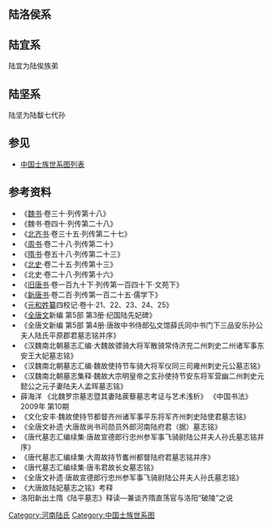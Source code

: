 <center>
{{chart/start|style=font: 80% sans-serif;width:intrinsic;width:-moz-max-content;width:-webkit-max-content;width:max-content;}}
{{chart|border=0 | | | | | | | | | | | | | | | | | | | | | | | | | | | | | | | | | | |:| ado |ado=过继 }}
{{chart | | | | | | | | | | | | | | | | | | | | | | | | | | | | | | | | | | | | | | | | | | | | | | | | | | | | | | | | | Ga |Ga=[[陆幹|陆幹]]}}
{{chart | | | | | | | | | | | | | | | | | | | | | | | | | | | | | | | | | | | | | | | | | | | | | | | | | | | | | | | | | |!}}
{{chart | | | | | | | | | | | | | | | | | | | | | | | | | | | | | | | | | | | | | | | | | | | | | | | | | | | | | | | | | Yi |Yi=[[陆引|陆引]]}}
{{chart | | | | | | | | | | | | | | | | | | | | | | | | | | | | | | | | | | | | | | | | | | | | | | | | | | | | | | | | | |!}}
{{chart | | | | | | | | | | | | | | | | | | | | | | | | | | | | | | | | | | | | | | | | | | | | | | | | | | | | | | | | | Tu |Tu=[[陆突|陆突]]}}
{{chart | | | | | | | | | | | | | | | | | | | | | | | | | | | | | | | | | | | | | | | | | | | | | | | | | | | | | | | | | |!}}
{{chart | | | | | | | | | | | | | | | | | | | | | | | | | | | | | | | | | | | | | | | | | | | | | | | | | | | | | | | | | Si |Si=东平成王<br>[[陆俟|陆俟]]}}
{{chart | | | | | | | | | |,|-|-|-|-|-|-|-|-|-|-|-|v|-|-|-|-|-|-|-|-|-|-|-|-|-|-|-|-|-|-|-|-|-|-|-|v|-|-|-|-|-|-|-|-|-|-|-|+|-|-|-|-|-|-|-|-|-|-|-|-|-|-|-|-|-|-|-|-|-|-|-|-|-|-|-|-|-|-|-|v|-|-|-|-|-|-|-|v|-|-|-|v|-|-|-|-|-|-|-|v|-|-|-|-|-|-|-|-|-|-|-|.}}
{{chart | | | | | | | | | Bo | | | | | | | | | | Sb | | | | | | | | | | | | | | | | | | | | | | Gu | | | | | | | | | | Ni | | | | | | | | | | | | | | | | | | | | | | | | | | | | | | Li | | | | | | Tu | | Lc | | | | | | Lh | | | | | | | | | | Ql |Bo=建安贞王<br>[[陆馛|陆馛]]|Sb=[[陆石跋|陆石跋]]|Gu=[[陆归|陆归]]|Ni=[[陆尼|陆尼]]|Li=平原简王<br>[[陆丽|陆丽]]|Tu=[[陆颓|陆颓]]|Lc=新城子<br>[[陆陵成|陆陵成]]|Lh=乐安康公<br>[[陆龙成|陆龙成]]|Ql=[[陆骐驎|陆骐驎]]}}
{{chart | | | | | | | | | |)|-|-|-|-|-|-|-|-|-|-|-|-|-|-|-|.| | | | | | | | | | | | | | | | | | | |!| | | | | | | | | | | | | | | | | | | | | | | |,|-|-|-|-|-|-|-|-|-|-|-|-|-|-|-|-|-|-|-|(| | | | | | | |!| | | | | | | | | | | |!| | | | | | | |,|-|-|-|^|-|-|-|.| }}
{{chart | | | | | | | | | Xi | | | | | | | | | | | | | | Ka | | | | | | | | | | | | | | | | | | Zh | | | | | | | | | | | | | | | | | | | | | | Dg | | | | | | | | | | | | | | | | | | Ru | | | | | | Qd | | | | | | | | | | Ch | | | | | | Gg | | | | | | Sz |Xi=建安公<br>[[陆琇|陆琇]]|Ka=[[陆凯_(北魏)|陆凯]]|Zh=[[陆珍|陆珍]]|Dg=东郡莊王<br>[[陆定国|陆定国]]|Ru=钜鹿郡公<br>[[陆叡|陆叡]]|Qd=广牧顺子<br>[[陆清都|陆清都]]|Ch=永安伯<br>[[陆昶|陆昶]]|Gg=[[陆高贵|陆高贵]]|Sz=[[陆顺宗|陆顺宗]]}}
{{chart | |,|-|-|-|v|-|-|-|+|-|-|-|v|-|-|-|.| | | |,|-|-|-|(| | | | | | | | | | | | | | | | | | | |!| | | | | | | | | | | |,|-|-|-|v|-|-|-|-|-|-|-|(| | | | | | | |,|-|-|-|v|-|-|-|-|-|-|-|+|-|-|-|-|-|-|-|v|-|-|-|-|-|-|-|.| | | |!| | | | | | | |)|-|-|-|.| | | |!}}
{{chart | Jz | | Ji | | Jl | | Sh | | Yg | | We | | Gz | | | | | | | | | | | | | | | | | | Xu | | | | | | | | | | Ab | | Mo | | | | | | Xz | | | | | | Xd | | Xy | | | | | | Xm | | | | | | Xj | | | | | | Xi | | Zu | | | | | | Ca | | Ch | | Az |Jz=建安公<br>[[陆景祚|陆景祚]]|Ji=建安公<br>[[陆净|陆净]]|Jl=[[陆蒺藜|陆蒺藜]]|Sh=[[陆顺华|陆顺华]]|Yg=[[元固|元固]]妻|We=[[陆暐|陆暐]]|Gz=[[陆恭之|陆恭之]]|Xu=上庸宣公<br>[[陆旭_(北魏)|陆旭]]|Ab=[[陆安保|陆安保]]|Mo=□|Xz=东郡惠公<br>[[陆昕之|陆昕之]]|Xd=淮阳男<br>[[陆希道|陆希道]]|Xy=[[陆希悦|陆希悦]]|Xm=[[陆希谧|陆希谧]]|Xj=[[陆希静|陆希静]]|Xi=[[陆希质|陆希质]]|Zu=[[陆子玉|陆子玉]]|Ca=[[陆操|陆操]]|Ch=[[陆楚|陆楚]]|Az=[[陆概之|陆概之]]}}
{{chart | | | | | |!| | | | | | | | | | | | | | | |!| | | |!| | | | | | | | | | | | | | | | | | | |!| | | | | | | | | | | | | | | |!| | | | | | | |L|~|~|~|~|~|~|7|!| | | | | | | | | | | | | | | | | | | |!| | | | | | | |!| | | | | | | | | | | |!| | | | | | | |!}}
{{chart | | | | | |!| | | | | | | | | | | | | | | |!| | | |)|-|-|-|.| | | |,|-|-|-|-|-|-|-|-|-|-|-|(| | | | | | | | | | | | | | | |!| | | |,|-|-|-|v|-|-|-|v|-|-|*|+|-|-|-|v|-|-|-|v|-|-|-|-|-|-|-|.| | | |!| | | |,|-|-|-|+|-|-|-|v|-|-|-|.| | | |!| | | | | | | |!}}
{{chart | | | | | Ya | | | | | | | | | | | | | | Yg | | Ye | | Ku | | Mo | | | | | | | | | | Te | | | | | | | | | | | | | | Mh | | Sm | | Sz | | Ss | | Zz | | Su | | Sl | | | | | | Sp | | Zy | | Xu | | Ji | | Gu | | Xd | | Kz | | | | | | Sh |Ya=[[陆琰|陆琰]]|Yg=[[陆元规|陆元规]]|Ye=[[陆晔_(北朝)|陆晔]]|Ku=[[陆宽|陆宽]]|Mo=□|Te=上庸定公<br>[[陆腾|陆腾]]|Mh=[[陆孟晖|陆孟晖]]|Sm=钜鹿郡公<br>[[陆士懋|陆士懋]]|Sz=[[陆士宗|陆士宗]]|Ss=[[陆士述|陆士述]]|Zz=东郡文宣公<br>[[陆子彰|陆子彰]]|Su=[[李士璜|李士璜]]妻|Sl=[[陆士廉|陆士廉]]|Sp=[[陆士佩|陆士佩]]|Zy=[[陆子莹|陆子莹]]|Xu=[[陆珣|陆珣]]|Ji=[[陆瑾|陆瑾]]|Gu=[[陆瓘|陆瓘]]|Xd=[[陆悉达|陆悉达]]|Kz=[[陆孔璋|陆孔璋]]|Sh=[[陆爽|陆爽]]}}
{{chart | | | | | |)|-|-|-|.| | | | | | | | | | | |!| | | | | | | | | | | |!| | | |,|-|-|-|v|-|-|-|+|-|-|-|-|-|-|-|-|-|-|-|-|-|-|-|.| | | |!| | | |,|-|-|-|v|-|-|-|+|-|-|-|v|-|-|-|v|-|-|-|.| | | |!| | | |!| | | | | | | | | | | | | | | | | | | | | | | |,|-|-|-|(}}
{{chart | | | | | Ha | | Ch | | | | | | | | | | Ba | | | | | | | | | | Xs | | Xu | | Yi | | Ro | | | | | | | | | | | | | | Bi | | Mo | | An | | Ju | | Ya | | Qi | | Bo | | Ys | | Mo | | Zl | | | | | | | | | | | | | | | | | | | | | | Fy | | Zy |Ha=[[陆汉|陆汉]]|Ch=[[陆车|陆车]]|Ba=[[陆拨|陆拨]]|Xs=[[陆孝昇|陆孝昇]]|Xu=上庸郡公<br>[[陆玄|陆玄]]|Yi=[[陆逸|陆逸]]|Ro=定陵怀公<br>[[陆融|陆融]]|Bi=[[陆冰|陆冰]]|Mo=□|An=[[陆卬|陆卬]]|Ju=[[陆骏|陆骏]]|Ya=[[陆杳|陆杳]]|Qi=[[陆骞|陆骞]]|Bo=[[陆抟|陆抟]]|Ys=临水县子<br>[[陆彦师|陆彦师]]|Zl=[[陆正礼|陆正礼]]|Fy=[[陆法言|陆法言]]|Zy=[[陆正言|陆正言]]}}
{{chart | | | | | | | | | | | | | | | | | | | | | | | | | | | | | | | | | | | | | |!| | | |!| | | |)|-|-|-|v|-|-|-|v|-|-|-|.| | | |!| | | |!| | | |!| | | | | | | |!| | | | | | | | | | | | | | | |!| | | |!| | | | | | | | | | | | | | | | | | | | | | | | | | | |!}}
{{chart | | | | | | | | | | | | | | | | | | | | | | | | | | | | | | | | | | | | | Ys | | Mo | | Ls | | Lx | | Ly | | Lz | | Yf | | Mo | | Yy | | | | | | Xq | | | | | | | | | | | | | | Xs | | Xy | | | | | | | | | | | | | | | | | | | | | | | | | | Mo |Ys=[[陆彦术|陆彦术]]|Ls=[[陆立素|陆立素]]|Lx=[[陆立信|陆立信]]|Ly=[[陆立言|陆立言]]|Lz=[[陆立志|陆立志]]|Yf=[[陆义方|陆义方]]|Mo=□|Yy=始平侯<br>[[陆乂|陆乂]]|Xq=[[陆玄卿|陆玄卿]]|Xs=[[陆玄昇|陆玄昇]]|Xy=[[陆孝友|陆孝友]]}}
{{chart | | | | | | | | | | | | | | | | | | | | | | | | | | | | | | | | | | | | | |!| | | |!| | | |!| | | | | | | | | | | | | | | |!| | | |!| | | | | | | | | | | | | | | | | | | | | | | | | | | |!| | | |)|-|-|-|.| | | | | | | | | | | | | | | | | | | | | | | |!}}
{{chart | | | | | | | | | | | | | | | | | | | | | | | | | | | | | | | | | | | | | Xn | | Ch | | Sh | | | | | | | | | | | | | | Qu | | Mo | | | | | | | | | | | | | | | | | | | | | | | | | | Yl | | Qd | | Sc | | | | | | | | | | | | | | | | | | | | | | Dt |Xn=[[陆小娘|陆小娘]]|Ch=[[陆彻|陆彻]]|Sh=[[陆爽_(唐朝)|陆爽]]|Qu=郑公<br>[[陆慤|陆慤]]|Mo=□|Yl=[[陆元亮|陆元亮]]|Qd=东平县男<br>[[陆乾迪|陆-{乾}-迪]]|Sc=[[孙处约|孙处约]]妻|Dt=[[陆大同|陆大同]]}}
{{chart | | | | | | | | | | | | | | | | | | | | | | | | | | | | | | | | | | | | | |,|-|-|-|(| | | |)|-|-|-|.| | | | | | | | | | | |!| | | |!| | | | | | | | | | | | | | | | | | | | | | | | | | | |!| | | |)|-|-|-|v|-|-|-|.}}
{{chart | | | | | | | | | | | | | | | | | | | | | | | | | | | | | | | | | | | | | Qs | | Qy | | Zh | | Jg | | | | | | | | | | Ji | | Bj | | | | | | | | | | | | | | | | | | | | | | | | | | Cg | | Jn | | Gx | | Qx |Qs=[[陆钦嗣|陆钦嗣]]|Qy=[[陆钦义|陆钦义]]|Zh=[[陆泰|陆泰]]|Jg=[[陆氏_(纪国先妃)|纪国先妃]]|Ji=[[陆璟|陆璟]]|Bj=[[陆宾积|陆宾积]]|Cg=[[陆淳感|陆淳感]]|Jn=[[陆憬|陆憬]]|Gx=[[陆广秀|陆广秀]]|Qx=[[陆磬秀|陆磬秀]]}}
{{chart | | | | | | | | | | | | | | | | | | | | | | | | | | | | | | | | | | | | | | | | | | | | | |)|-|-|-|.| | | | | | | | | | | | | | | |)|-|-|-|.| | | | | | | | | | | | | | | | | | | | | | | |!}}
{{chart | | | | | | | | | | | | | | | | | | | | | | | | | | | | | | | | | | | | | | | | | | | | | Jx | | Js | | | | | | | | | | | | | | Zh | | Ku | | | | | | | | | | | | | | | | | | | | | | Xb |Jx=[[陆景祥|陆景祥]]|Js=[[陆景韶|陆景韶]]|Zh=[[陆昭|陆昭]]|Ku=[[陆逵_(唐朝)|陆逵]]|Xb=[[陆孝斌|陆孝斌]]}}
{{chart | | | | | | | | | | | | | | | | | | | | | | | | | | | | | | | | | | | | | | | | | | | | | |!| | | |!| | | | | | | | | | | | | | | | | | | | | | | | | | | | | | | | | | | | | | | |,|-|-|-|+|-|-|-|v|-|-|-|.}}
{{chart | | | | | | | | | | | | | | | | | | | | | | | | | | | | | | | | | | | | | | | | | | | | | Ju | | Ji | | | | | | | | | | | | | | | | | | | | | | | | | | | | | | | | | | | | | | By | | Zr | | Sx | | Jl |Ju=[[陆据|陆据]]|Ji=[[陆捷|陆捷]]|By=平原男<br>[[陆伯玉|陆伯玉]]|Zr=[[陆仲容|陆仲容]]|Sx=[[陆叔献|陆叔献]]|Jl=[[陆季良|陆季良]]}}
{{chart | | | | | | | | | | | | | | | | | | | | | | | | | | | | | | | | | | | | | | | | | | | | | |)|-|-|-|v|-|-|-|.| | | | | | | | | | | | | | | | | | | | | | | | | | | | | | | | | | | |!}}
{{chart | | | | | | | | | | | | | | | | | | | | | | | | | | | | | | | | | | | | | | | | | | | | | Sl | | Sj | | Sx | | | | | | | | | | | | | | | | | | | | | | | | | | | | | | | | | | Xr |Sl=[[陆士伦|陆士伦]]|Sj=[[陆士佳|陆士佳]]|Sx=[[陆士修|陆士修]]|Xr=[[陆娧|陆娧]]}}
{{chart | | | | | | | | | | | | | | | | | | | | | | | | | | | | | | | | | | | | | |,|-|-|-|v|-|-|-|+|-|-|-|v|-|-|-|v|-|-|-|.| | }}
{{chart | | | | | | | | | | | | | | | | | | | | | | | | | | | | | | | | | | | | | Hh | | Yl | | Ll | | Ws | | Ls | | Zz | | | | | | | | | | | | | | | | | | | | |Hh=[[陆虎虎|陆虎虎]]|Yl=[[陆益郎|陆益郎]]|Ll=[[陆龄龄|陆龄龄]]|Ws=[[陆万岁|陆万岁]]|Ls=[[陆罗三|陆罗三]]|Zz=[[陆正正|陆正正]]}}
{{chart/end}}
</center>

==陆洛侯系==
<center>
{{chart/start|style=font: 80% sans-serif;}}
{{chart | | | | | Lh |Lh=[[陆洛侯|陆洛侯]] }}
{{chart | | | | | |!}}
{{chart | | | | | Lh |Lh=河南烈公<br>[[陆真|陆真]] }}
{{chart | |,|-|-|-|^|-|-|-|.| }}
{{chart | Ya | | | | |  | Sy |Ya=汝阳侯<br>[[陆延|陆延]]|Sy=[[陆什夤|陆什夤]]}}
{{chart | |!}}
{{chart | Lh |Lh=乐陵县子<br>[[陆丑|陆丑]] }}
{{chart/end}}
</center>

==陆宜系==
陆宜为陆俟族弟
<center>
{{chart/start|style=font: 80% sans-serif;}}
{{chart | | | | | Yi |Yi=[[陆宜|陆宜]] }}
{{chart | | | | | |!}}
{{chart | | | | | Ju |Ju=安乐贞公<br>[[陆儁_(北魏)|陆-{儁}-]] }}
{{chart | |,|-|-|-|^|-|-|-|.| }}
{{chart | De | | | | | | Mo |De=[[陆登_(北魏)|陆登]]|Mo=□ }}
{{chart | |!| | | | | | | |!}}
{{chart | Ku | | | | | | Jy |Ku=[[陆匡|陆匡]]|Jy=[[陆景元|陆景元]] }}
{{chart/end}}
</center>

==陆坚系==
陆坚为陆馛七代孙
<center>
{{chart/start|style=font: 80% sans-serif;}}
{{chart | | | | | Ji |Ji=建安懿男<br>[[陆坚_(唐朝)|陆坚]] }}
{{chart | |,|-|-|-|+|-|-|-|.| }}
{{chart | Wa | | Zo | | Ya |Wa=[[陆绾|陆绾]]|Zo=[[陆综|陆综]]|Ya=[[陆縯|陆縯]] }}
{{chart | |!| | | |!| | | |!}}
{{chart | Za | | Pi | | Fl |Za=[[陆酂|陆酂]]|Pi=[[陆邳|陆邳]]|Fl=[[陆复礼|陆复礼]] }}
{{chart/end}}
</center>

==参见==
*[[中国士族世系图列表|中国士族世系图列表]]
==参考资料==
*《[[魏书|魏书]]·卷三十·列传第十八》
*《魏书·卷四十·列传第二十八》
*《[[北齐书|北齐书]]·卷三十五·列传第二十七》 　
*《[[周书|周书]]·卷二十八·列传第二十》 
*《[[隋书|隋书]]·卷五十八·列传第二十三》  
*《[[北史|北史]]·卷二十五·列传第十三》　
*《北史·卷二十八·列传第十六》  
*《[[旧唐书|旧唐书]]·卷一百九十下·列传第一百四十下·文苑下》  
*《[[新唐书|新唐书]]·卷二百·列传第一百二十五·儒学下》 
*《[[元和姓纂|元和姓纂]]四校记·卷十·21、22、23、24、25》 
*《[[全唐文|全唐文]]新编 第5部 第3册·纪国陆先妃碑》 
*《全唐文新编 第5部 第4册·唐故中书侍郎弘文馆薛氏同中书门下三品安乐孙公夫人陆氏平原郡君墓志铭并序》
*《汉魏南北朝墓志汇编·大魏故骠骑大将军散骑常侍济兖二州刺史二州诸军事东安王大妃墓志铭》
*《汉魏南北朝墓志汇编·魏故使持节车骑大将军仪同三司雍州刺史元公墓志铭》
*《汉魏南北朝墓志集释·魏故大宗明皇帝之玄孙使持节安东将军营幽二州刺史元懿公之元子妻陆夫人孟晖墓志铭》
*薛海洋 《北魏罗宗墓志暨其妻陆蒺藜墓志考证与艺术浅析》 《中国书法》  2009年 第10期 
*《文化安丰·魏故使持节都督齐州诸军事平东将军齐州刺史陆使君墓志铭》
*《全唐文补遗·大唐故尚书司勋员外郎河南陆府君（据）墓志铭》
*《唐代墓志汇编续集·唐故宣德郎行忠州参军事飞骑尉陆公并夫人孙氏墓志铭并序》
*《唐代墓志汇编续集·大周故持节巂州都督陆府君墓志铭并序》
*《唐代墓志汇编续集·唐韦君故长女墓志铭》
*《全唐文补遗·唐故宣德郎行忠州参军事飞骑尉陆公并夫人孙氏墓志铭》
*《大唐故陆妃墓志之铭》考释 
*洛阳新出土隋《陆平墓志》释读—兼谈齐隋直荡官与洛阳“破陵”之说

[[Category:河南陆氏|Category:河南陆氏]]
[[Category:中国士族世系图|Category:中国士族世系图]]
